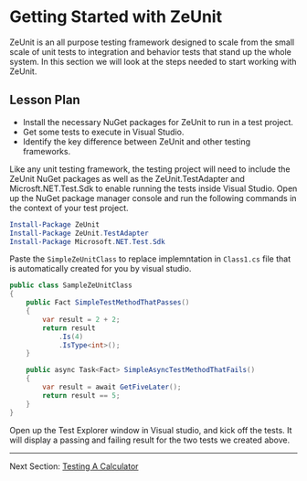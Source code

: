 # Getting Started with ZeUnit

ZeUnit is an all purpose testing framework designed to scale from the small scale of unit tests to integration and behavior tests that stand up the whole system.  In this section we will look at the steps needed to start working with ZeUnit.

## Lesson Plan

- Install the necessary NuGet packages for ZeUnit to run in a test project.
- Get some tests to execute in Visual Studio.
- Identify the key difference between ZeUnit and other testing frameworks.

Like any unit testing framework, the testing project will need to include the ZeUnit NuGet packages as well as the ZeUnit.TestAdapter and Microsft.NET.Test.Sdk to enable running the tests inside Visual Studio.  Open up the NuGet package manager console and run the following commands in the context of your test project.

```powershell
Install-Package ZeUnit
Install-Package ZeUnit.TestAdapter
Install-Package Microsoft.NET.Test.Sdk
```

Paste the `SimpleZeUnitClass` to replace implemntation in `Class1.cs` file that is automatically created for you by visual studio.

```csharp
public class SampleZeUnitClass
{
    public Fact SimpleTestMethodThatPasses() 
    {            
        var result = 2 + 2;
        return result
            .Is(4)            
            .IsType<int>();
    }

    public async Task<Fact> SimpleAsyncTestMethodThatFails()
    {
        var result = await GetFiveLater();
        return result == 5;            
    }
}
```

Open up the Test Explorer window in Visual studio, and kick off the tests.  It will display a passing and failing result for the two tests we created above.

***

Next Section: [Testing A Calculator](/docs/testing-a-calculator/)